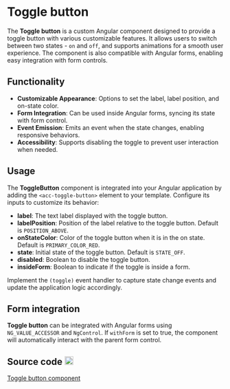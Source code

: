 
<style>
  {`
    .github-icon {
      margin-left: 0.25rem;
    }
  `}
</style>

# Toggle button

The <strong>Toggle button</strong> is a custom Angular component designed to provide a 
toggle button with various customizable features. It allows users to switch between 
two states - `on` and `off`, and supports animations for a smooth user experience. 
The component is also compatible with Angular forms, enabling easy integration with form controls.

<Meta of={ToggleButtonStories} />

<Canvas of={ToggleButtonStories.Primary} />

<Controls />

## Functionality

- **Customizable Appearance**: Options to set the label, label position, and on-state color.
- **Form Integration**: Can be used inside Angular forms, syncing its state with form control.
- **Event Emission**: Emits an event when the state changes, enabling responsive behaviors.
- **Accessibility**: Supports disabling the toggle to prevent user interaction when needed.

## Usage

The **ToggleButton** component is integrated into your Angular application by adding the `<acc-toggle-button>` element to your template. Configure its inputs to customize its behavior:

- **label**: The text label displayed with the toggle button.
- **labelPosition**: Position of the label relative to the toggle button. Default is `POSITION_ABOVE`.
- **onStateColor**: Color of the toggle button when it is in the on state. Default is `PRIMARY_COLOR_RED`.
- **state**: Initial state of the toggle button. Default is `STATE_OFF`.
- **disabled**: Boolean to disable the toggle button.
- **insideForm**: Boolean to indicate if the toggle is inside a form.

Implement the `(toggle)` event handler to capture state change events and update the application logic accordingly.

## Form integration

<strong>Toggle button</strong> can be integrated with Angular forms using `NG_VALUE_ACCESSOR` and 
`NgControl`. If `withForm` is set to true, the component will automatically interact with 
the parent form control.

## Source code <img className="github-icon" src={GithubIcon} alt="github" width="20"/>

[Toggle button component](https://github.com/histefanov/accedia-angular-components/tree/main/projects/accedia-angular-components/src/lib/components/toggle-button)
